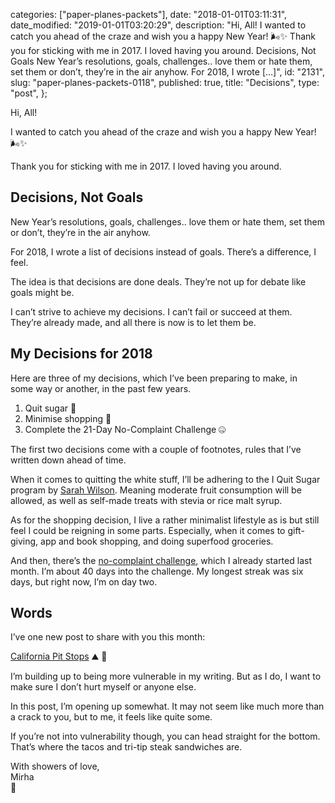 
  categories: ["paper-planes-packets"],
  date: "2018-01-01T03:11:31",
  date_modified: "2019-01-01T03:20:29",
  description:
    "Hi, All! I wanted to catch you ahead of the craze and wish you a happy New Year! 🌬✨ Thank you for sticking with me in 2017. I loved having you around. Decisions, Not Goals New Year’s resolutions, goals, challenges.. love them or hate them, set them or don’t, they’re in the air anyhow. For 2018, I wrote […]",
  id: "2131",
  slug: "paper-planes-packets-0118",
  published: true,
  title: "Decisions",
  type: "post",
};


Hi, All!

I wanted to catch you ahead of the craze and wish you a happy New Year! 🌬✨

Thank you for sticking with me in 2017. I loved having you around.

## Decisions, Not Goals

New Year’s resolutions, goals, challenges.. love them or hate them, set them or don’t, they’re in the air anyhow.

For 2018, I wrote a list of decisions instead of goals. There’s a difference, I feel.

The idea is that decisions are done deals. They’re not up for debate like goals might be.

I can’t strive to achieve my decisions. I can’t fail or succeed at them. They’re already made, and all there is now is to let them be.

## My Decisions for 2018

Here are three of my decisions, which I’ve been preparing to make, in some way or another, in the past few years.

1. Quit sugar 🍭
2. Minimise shopping 🛒
3. Complete the 21-Day No-Complaint Challenge 🤐

The first two decisions come with a couple of footnotes, rules that I’ve written down ahead of time.

When it comes to quitting the white stuff, I’ll be adhering to the I Quit Sugar program by [Sarah Wilson](http://www.sarahwilson.com). Meaning moderate fruit consumption will be allowed, as well as self-made treats with stevia or rice malt syrup.

As for the shopping decision, I live a rather minimalist lifestyle as is but still feel I could be reigning in some parts. Especially, when it comes to gift-giving, app and book shopping, and doing superfood groceries.

And then, there’s the [no-complaint challenge](http://a.co/3LwCO7Z), which I already started last month. I’m about 40 days into the challenge. My longest streak was six days, but right now, I’m on day two.

## Words

I’ve one new post to share with you this month:

[California Pit Stops](/posts/california-pit-stops) ⛰ 🚗

I’m building up to being more vulnerable in my writing. But as I do, I want to make sure I don’t hurt myself or anyone else.

In this post, I’m opening up somewhat. It may not seem like much more than a crack to you, but to me, it feels like quite some.

If you’re not into vulnerability though, you can head straight for the bottom. That’s where the tacos and tri-tip steak sandwiches are.

With showers of love,\
Mirha\
🎈
